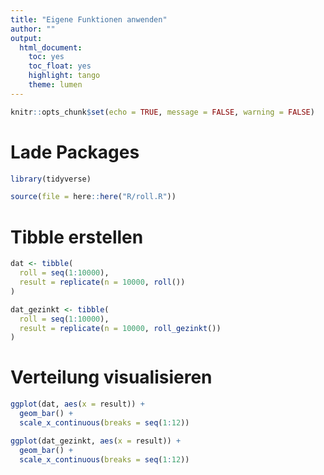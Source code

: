 ```yaml
---
title: "Eigene Funktionen anwenden"
author: ""
output: 
  html_document: 
    toc: yes
    toc_float: yes
    highlight: tango
    theme: lumen
---
```


```r
knitr::opts_chunk$set(echo = TRUE, message = FALSE, warning = FALSE)
```

# Lade Packages

```r

library(tidyverse)

source(file = here::here("R/roll.R"))

```


# Tibble erstellen

```r

dat <- tibble(
  roll = seq(1:10000),
  result = replicate(n = 10000, roll())
)

dat_gezinkt <- tibble(
  roll = seq(1:10000),
  result = replicate(n = 10000, roll_gezinkt())
)

```

# Verteilung visualisieren

```r

ggplot(dat, aes(x = result)) +
  geom_bar() +
  scale_x_continuous(breaks = seq(1:12)) 
```

```r
ggplot(dat_gezinkt, aes(x = result)) +
  geom_bar() +
  scale_x_continuous(breaks = seq(1:12)) 

```

